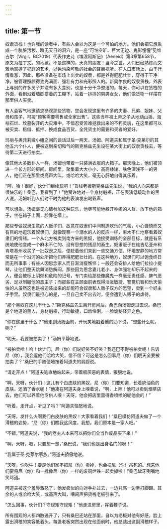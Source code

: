 ```yaml
---
---
---
```

title: 第一节
---




奴隶货栈！也许我的读者中，有些人会以为这是一个可怕的地方。他们会把它想象成一个肮脏污秽、暗无天日的洞穴，是一座“可怕空旷、巨大无边、鬼影憧憧”见维吉尔（Virgil，BC7019）代表作史诗《埃涅阿斯记》（Aeneid）第3章第658节，原文为拉丁文。的地狱。不是这样的，天真的朋友！当今之世，人们已经熟练而文雅地掌握了犯罪的艺术，以免污染可敬的社会的耳目视听。在人口市场上，由于行情看涨，因此，那些准备在市场上出卖的奴隶，都是养得肥肥壮壮，穿得干干净净，被管理照顾得油光满面、强壮有力和光彩照人的。新奥尔良的奴隶货栈，外表上与别的许多房子并没有多大差别，也是十分干净整洁的。每天，你可以在货栈的外面，看到沿着墙脚搭着的工棚下，站着一排排的男男女女，他们像货物一样摆在那里供人买卖。

有人会客气地邀请您参观那些货物，您会发现这里有许多的夫妻、兄弟、姐妹、父母和孩子，可按“顾客需要零售或全家出售”。这些当年被上帝之子从地动山摇、海枯石烂、坟墓裂开的大灾难中，不惜忍受苦难拯救出来的不朽灵魂，在这里都可以被买卖、租借、抵押、换成食品百货，全凭货主的需要和买者的爱好。

玛丽与奥菲莉娅小姐之间的谈话过后一两天，汤姆、阿道夫和属于圣·克莱尔的其他五六个仆人，便被送到亲切和气的斯克格兹先生设在某大街上的奴隶货栈去，等待第二天进行拍卖。

像其他大多数仆人一样，汤姆也带着一只装满衣服的大箱子。那天晚上，他们被领进一个长方形的房间。房间里，聚集着大大小小、高高矮矮、肤色深浅不一的男人，他们正在那里或高声大叫，或哈哈大笑，毫无心肝地自得其乐着。

“阿，哈！很好，伙计们继续玩吧！”货栈老板斯克格兹先生说，“我的人向来都是很快乐的！桑巴，我看到了！”他赞许地对一个身材魁梧，正在表演低级动作的黑人说，汤姆听到人们时不时为他的表演发出喝彩声。

可以想象，汤姆毫无心情参加这种玩乐，他尽可能地躲开吵闹的人群，放下他的箱子，坐在箱子上面，脸靠在墙上。

那些专做奴隶生意的人贩子们，故意在奴隶们中间制造欢乐的气氛，小心谨慎而又有目的地逗乐着奴隶们，就像观察一个溺水的人的反应一样，麻木不仁地察看着奴隶们的情绪。一个从北方被卖到南方来的黑奴，他接受训练的全部目标，就是有系统地使他变成一个麻木不仁的、没有思想的残忍的畜生。奴隶贩子在维吉尼亚州和肯塔基州收买了一批奴隶之后，便赶着他们来到一些交通方便、环境安静的地方常常是在一个沿河的处所把他们养得肥肥壮壮的。在这种地方，奴隶们可以饱食终日而无所事事；有些人因思念家人而日渐消瘦憔悴；一般还会安排人给他们拉拉小提琴，让他们整天跳舞消愁解闷。那些因为思念妻儿老小、身体强壮却乐不起来的人，便会被标上阴郁和危险的记号，专门卖给那些像魔鬼一样毫无责任感、脾气恶劣、足以制服他的恶主子；而那些在主顾面前表现得活泼敏捷、警觉机智和乐天愉快的人虽然这也是被迫装出来的却能符合奴隶和人贩子双方的愿望，卖到一个好主子手里。奴隶们最担心的是，一旦自己卖不出去时，便会遭到人贩子的虐待。

“那个黑奴在这儿干什么？”斯克格兹先生离开房间后，桑巴向汤姆走过去说。桑巴是个地道的黑人，身材魁梧，行动敏捷，口齿伶俐，一脸诡秘怪异之色。

“你在这里干什么？”他走到汤姆面前，开玩笑地戳着他的肋下说，“想些什么呢，呃？”

“明天，我要被拍卖了！”汤姆平静地说。

“被拍卖哈！哈！伙计们，尼（你）们说好笑不好笑？我还巴不得被拍卖呢！告诉尼（你），我会逗他们哈哈大笑，信不信？可这是怎么回事尼（你）们明天全要被拍卖了？”桑巴的手随便地按着阿道夫的肩膀说。

“请走开点！”阿道夫笔直地站起来，带着极厌恶的表情，狠狠地说。

“啊，天呀，伙计们！这儿有个白皮肤的黑奴，尼（你）们要知道，长着奶油色的皮肤，还洒了香水呢！”他凑在阿道夫身上嗅着说，“啊，上帝！他可以卖到烟草店去，他们可以养着他专供人嗅！天呀，他会把店里熏得香喷喷的呢他会的！”

“听着，走开点，听见了吗？”阿道夫恼怒地说。

“天呀，发什么火啊我们白皮肤的黑奴！大家看着我们！”桑巴模仿阿道夫做了一个滑稽的姿势，“尼（你）们瞧我这风度，我想，我们原本是一家人吧。”

“不错，”阿道夫说，“我的老主人本来可以把你们全当作废品买下来！”

“啊，天呀，呶，只要想一想，”桑巴说，“我们也是出身名门的呀！”

“我属于圣·克莱尔家族。”阿道夫骄傲地说。

“天呀，你吹牛！要是他们家不把尼（你）卖掉，也会把尼（你）吊死的。想来他们要将尼（你）和一批像尼（你）一样的废铜烂铁一起卖掉啦！”桑巴龇牙咧嘴地笑骂道。

阿道夫被这个羞辱激怒了，他发疯似的向对手扑过去，一边咒骂一边拳打脚踢。其余的人或哈哈大笑，或高声大叫，嘈闹声把货栈老板引来了。

“怎么回事，伙计们？守规矩守规矩！”他走进房里，挥着鞭子说。

所有围观的人都四散逃开了，只有桑巴还站在那里，自以为老板对他有好感，脸上露出滑稽的笑容低着头。每逢老板突然出现在他面前时，他总装出这副滑稽样子。